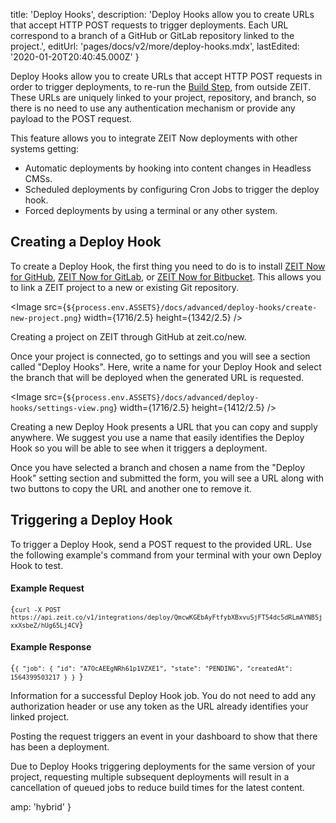 
  title: 'Deploy Hooks',
  description:
    'Deploy Hooks allow you to create URLs that accept HTTP POST requests to trigger deployments. Each URL correspond to a branch of a GitHub or GitLab repository linked to the project.',
  editUrl: 'pages/docs/v2/more/deploy-hooks.mdx',
  lastEdited: '2020-01-20T20:40:45.000Z'
}

Deploy Hooks allow you to create URLs that accept HTTP POST requests in order to trigger deployments, to re-run the [Build Step](/docs/v2/build-step), from outside ZEIT. These URLs are uniquely linked to your project, repository, and branch, so there is no need to use any authentication mechanism or provide any payload to the POST request.

This feature allows you to integrate ZEIT Now deployments with other systems getting:

- Automatic deployments by hooking into content changes in Headless CMSs.
- Scheduled deployments by configuring Cron Jobs to trigger the deploy hook.
- Forced deployments by using a terminal or any other system.

## Creating a Deploy Hook

To create a Deploy Hook, the first thing you need to do is to install [ZEIT Now for GitHub](/docs/v2/more/now-for-github), [ZEIT Now for GitLab](/docs/v2/more/now-for-gitlab), or [ZEIT Now for Bitbucket](/docs/v2/more/now-for-bitbucket). This allows you to link a ZEIT project to a new or existing Git repository.

<Image
  src={`${process.env.ASSETS}/docs/advanced/deploy-hooks/create-new-project.png`}
  width={1716/2.5}
  height={1342/2.5}
/>
<Caption>Creating a project on ZEIT through GitHub at <Link href="https://zeit.co/new">zeit.co/new</Link>.</Caption>

Once your project is connected, go to settings and you will see a section called "Deploy Hooks". Here, write a name for your Deploy Hook and select the branch that will be deployed when the generated URL is requested.

<Image
  src={`${process.env.ASSETS}/docs/advanced/deploy-hooks/settings-view.png`}
  width={1716/2.5}
  height={1412/2.5}
/>
<Caption>Creating a new Deploy Hook presents a URL that you can copy and supply anywhere.</Caption>

<Note>
  We suggest you use a name that easily identifies the Deploy Hook so you will
  be able to see when it triggers a deployment.
</Note>

Once you have selected a branch and chosen a name from the "Deploy Hook" setting section and submitted the form, you will see a URL along with two buttons to copy the URL and another one to remove it.

## Triggering a Deploy Hook

To trigger a Deploy Hook, send a POST request to the provided URL. Use the following example's command from your terminal with your own Deploy Hook to test.

#### Example Request

<Code>{`curl -X POST https://api.zeit.co/v1/integrations/deploy/QmcwKGEbAyFtfybXBxvuSjFT54dc5dRLmAYNB5jxxXsbeZ/hUg65Lj4CV`}</Code>

#### Example Response

<Code lang="json">{`{
  "job": {
    "id": "A7OcAEEgNRh61p1VZXE1",
    "state": "PENDING",
    "createdAt": 1564399503217
  }
}
`}</Code>
<Caption>Information for a successful Deploy Hook job.</Caption>

<Note>
  You do not need to add any authorization header or use any token as the URL
  already identifies your linked project.
</Note>

Posting the request triggers an event in your dashboard to show that there has been a deployment.

Due to Deploy Hooks triggering deployments for the same version of your project, requesting multiple subsequent deployments will result in a cancellation of queued jobs to reduce build times for the latest content.


  amp: 'hybrid'
}
